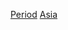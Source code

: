 {{Commons category|History of Asia by period}}
{{portal|亞洲|歷史}}

[[Category:亞洲歷史|Period]]
[[Category:各大洲各時期歷史|Asia]]